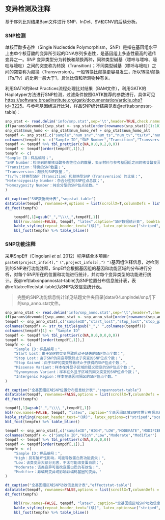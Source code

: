 ## 变异检测及注释

基于序列比对结果Bam文件进行 SNP、InDel、SV和CNV的后续分析。


### SNP检测

单核苷酸多态性（Single Nucleotide Polymorphism，SNP）是指在基因组水平上由单个核苷酸的变异所引起的DNA序列多态性，是基因组上多态性最高的遗传变异之一。SNP 变异类型分为转换和颠换两种，同种类型碱基（嘌呤与嘌呤、嘧啶与嘧啶）之间的突变称为转换（Transition）；不同类型碱基（嘌呤与嘧啶）之间的突变称为颠换（Transversion）。一般转换比颠换更容易发生，所以转换/颠换（Ts/Tv）的比例一般大于1，具体比值和所测物种有关。


利用GATK的Best Practices流程处理比对结果（BAM文件），利用GATK的Haplotyper方法进行SNP检测，过滤条件按照GATK推荐的参数进行，具体可见[https://software.broadinstitute.org/gatk/documentation/article.php?id=3225](https://software.broadinstitute.org/gatk/documentation/article.php?id=3225)。与参考基因组进行比对，样品SNP统计结果见表\@ref(tab:snpstat-table)：


```r
snp_stat <- read.delim('info/snp.stat',sep='\t',header=TRUE,check.names = FALSE)
if(params$devmode){snp_stat <- snp_stat[order(rownames(snp_stat))[1:10],]}
snp_stat$num_homo <- snp_stat$num_homo_ref + snp_stat$num_homo_alt
tempdf <- snp_stat[,c("sample","num_snv","num_ts","num_tv","ts/tv","num_het","num_homo")]
colnames(tempdf) <- c("Sample ID","SNP Number","Transition","Transversion","Ts/Tv","Heterozygosity Number","Homozygosity Number")
tempdf <- tempdf %>% tbl_prettier(c(NA,0,0,0,2,0,0))
tempdf <- tempdf[order(tempdf[,1]),]
tempfn <- c(
"Sample ID：样品编号；",
"SNP Number：检测到的单核苷酸多态性位点的数量，表示材料与参考基因组之间的核苷酸变异；",
"Transition：转换的SNP数量；",
"Transversion：颠换的SNP数量；",
"Ts/Tv：转换型SNP（Transition）和颠换型SNP（Transversion）的比值；",
"Heterozygosity Number：杂合分型的SNP位点总数；",
"Homozygosity Number：纯合分型的SNP位点总数。"
)
```

```r
dt_caption("SNP数据统计表","snpstat-table")
datatable(tempdf, rownames=F,options = list(scrollX=T,columnDefs = list(list(className = 'dt-center',targets='_all'))))
dt_foot(tempfn)
```
```r
    tempdf[,1]=gsub("_","\\\\_",tempdf[,1])
    kbl(row.names=FALSE, tempdf, "latex",caption="SNP数据统计表", booktabs = TRUE, longtable = TRUE, linesep=' ',col.names=linebreak(gsub(" ","\n",colnames(tempdf)),align="c"),escape=FALSE) %>%
    kable_styling(repeat_header_text="(续)", latex_options=c("striped","scale_down","repeat_header"))%>%
    kbl_foot(tempfn) %>% table_bline()
```

### SNP功能注释

采用SnpEff（Cingolani *et al.* 2012）程序结合本项目`r paste0(project_info[4],"（",project_info[5],"）")`基因组注释信息，对检测到的SNP进行功能注释，SnpEff会根据基因组的基因和功能区域的分布进行分析，对每个SNP所在的位置和功能进行统计，并对每个变异类型的功能进行统计。表\@ref(tab:snpannostat-table)为SNP位置分布信息统计表，表\@ref(tab:effectstat-table)为SNP功效信息统计表。

> 完整的SNP功能信息统计详见结题文件夹目录[data/04.snpIndel/snp/]下的snp_anno.stat文件。

```r
snp_anno_stat <- read.delim('info/snp_anno.stat',sep='\t',header=T,check.names = F)
if(params$devmode){snp_anno_stat <- snp_anno_stat[order(rownames(snp_anno_stat))[1:10],]}
tempdf <- snp_anno_stat[,c("sampleID","start_lost","stop_lost","stop_gained","missense_variant","synonymous_variant","intergenic_region")]
colnames(tempdf) <- str_to_title(gsub("_"," ",colnames(tempdf)))
colnames(tempdf)[1] <- "Sample ID"
tempdf <- tempdf %>% tbl_prettier(c(NA,0,0,0,0,0,0))
tempdf <- tempdf[order(tempdf[,1]),]
tempfn <- c(
    "Sample ID：样品编号；",
    "Start Lost：由于SNP的突变导致启动子缺失的SNP位点个数；",
    "Stop Lost：由于SNP的突变导致终止子突变的SNP位点个数；",
    "Stop Gained：由于SNP的突变导致终止子获得的SNP位点个数；",
    "Missense Variant：样本在外显子区域的错义突变的SNP位点个数；",
    "Synonymous Variant：样本在外显子区域的同义突变的SNP位点个数；",
    "Intergenic Region：样本在基因间隔区的SNP位点个数。"
)
```

```r
dt_caption("全基因组区域SNP位置分布信息统计表","snpannostat-table")
datatable(tempdf, rownames=FALSE,options = list(scrollX=T,columnDefs = list(list(className = 'dt-center',targets='_all'))))
dt_foot(tempfn)
```

```r
tempdf[,1]=gsub("_","\\\\_",tempdf[,1])
kbl(row.names=FALSE, tempdf, "latex", caption="全基因组区域SNP位置分布信息统计表", booktabs = TRUE, longtable = TRUE, linesep=' ',col.names=linebreak(gsub(" ","\n",colnames(tempdf)),align="c"),escape=FALSE) %>%
kable_styling(repeat_header_text="(续)", latex_options=c("striped","scale_down","repeat_header"))%>%
kbl_foot(tempfn) %>% table_bline()
```

```r
tempdf <- snp_anno_stat[,c("sampleID","HIGH","LOW","MODERATE","MODIFIER")]
colnames(tempdf) <- c("Sample ID","High","Low","Moderate","Modifier")
tempdf <- tempdf %>% tbl_prettier(c(NA,0,0,0,0))
tempdf <- tempdf[order(tempdf[,1]),]
tempfn <- c(
    "Sample ID：样品编号；",
    "High：具有破坏性影响，可能导致蛋白质功能丧失；",
    "Low：该类变异大部分无害，不太可能改变蛋白质；",
    "Moderate：该类变异可能改变蛋白质的有效性；",
    "Modifier：非编码变异或影响非编码基因的变异。"
)
```

```r
dt_caption("全基因组区域SNP功效信息统计表","effectstat-table")
datatable(tempdf, rownames=FALSE,options = list(scrollX=T,columnDefs = list(list(className = 'dt-center',targets='_all'))))
dt_foot(tempfn)
```

```r
    kbl(row.names=FALSE, tempdf, "latex", caption="全基因组区域SNP功效信息统计表", booktabs = TRUE, longtable = TRUE, linesep=' ') %>%
    kable_styling(repeat_header_text="(续)", latex_options=c("striped","scale_down","repeat_header"))%>%
    kbl_foot(tempfn) %>% table_bline()
```



